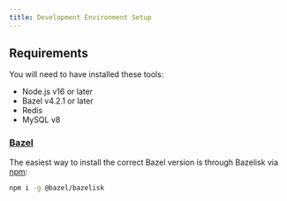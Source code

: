 ```yaml
---
title: Development Environment Setup
---
```


## Requirements

You will need to have installed these tools:

- Node.js v16 or later
- Bazel v4.2.1 or later
- Redis
- MySQL v8

### [Bazel](https://bazel.build)

The easiest way to install the correct Bazel version is through Bazelisk via
[npm](https://www.npmjs.com/package/@bazel/bazelisk):

```sh
npm i -g @bazel/bazelisk
```
